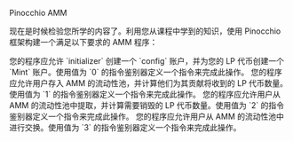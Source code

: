 
<ChallengeTitle>Pinocchio AMM</ChallengeTitle>

现在是时候检验您所学的内容了。利用您从课程中学到的知识，使用 Pinocchio 框架构建一个满足以下要求的 AMM 程序：

<RequirementList>
  <Requirement title="挑战 1：创建 `Config` 账户">
    您的程序应允许 `initializer` 创建一个 `config` 账户，并为您的 LP 代币创建一个 `Mint` 账户。使用值为 `0` 的指令鉴别器定义一个指令来完成此操作。
  </Requirement>

  <Requirement title="挑战 2：存入 AMM">
    您的程序应允许用户存入 AMM 的流动性池，并计算他们为其贡献将收到的 LP 代币数量。使用值为 `1` 的指令鉴别器定义一个指令来完成此操作。
  </Requirement>

  <Requirement title="挑战 3：从 AMM 提取">
    您的程序应允许用户从 AMM 的流动性池中提取，并计算需要销毁的 LP 代币数量。使用值为 `2` 的指令鉴别器定义一个指令来完成此操作。
  </Requirement>

  <Requirement title="挑战 4：交换到 AMM">
    您的程序应允许用户从 AMM 的流动性池中进行交换。使用值为 `3` 的指令鉴别器定义一个指令来完成此操作。
  </Requirement>
</RequirementList>
